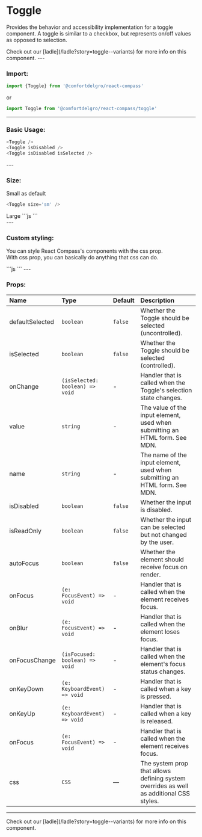 
# Toggle

Provides the behavior and accessibility implementation for a toggle component. A toggle is similar to a checkbox, but represents on/off values as opposed to selection.

<Callout>
  Check out our [ladle](/ladle?story=toggle--variants) for more info on this
  component.
</Callout>
---

### Import:

```js
import {Toggle} from '@comfortdelgro/react-compass'
```

or

```js
import Toggle from '@comfortdelgro/react-compass/toggle'
```

---

### Basic Usage:

```js
<Toggle />
<Toggle isDisabled />
<Toggle isDisabled isSelected />
```

<section className={styles.avatarShowcaseContainer}>
  <Toggle />
  <Toggle isDisabled />
  <Toggle isDisabled isSelected />
</section>
---

### Size:

Small as default

```js
<Toggle size='sm' />
```

<section className={styles.avatarShowcaseContainer}>
  <Toggle size='sm' />
</section>
Large ```js
<Toggle size='lg' />
```
<section className={styles.avatarShowcaseContainer}>
  <Toggle size='lg' />
</section>
---

### Custom styling:

You can style React Compass's components with the css prop. <br/>
With css prop, you can basically do anything that css can do.

<section className={styles.avatarShowcaseContainer}>
  <Toggle css={{'&:hover': {background: 'red'}}} />
</section>
```js
<Toggle css={{'&:hover': {background: 'red'}}} />
``` ---

### Props:

| Name            | Type                            | Default | Description                                                                             |
| :-------------- | :------------------------------ | :------ | :-------------------------------------------------------------------------------------- |
| defaultSelected | `boolean`                       | `false` | Whether the Toggle should be selected (uncontrolled).                                   |
| isSelected      | `boolean`                       | `false` | Whether the Toggle should be selected (controlled).                                     |
| onChange        | `(isSelected: boolean) => void` | -       | Handler that is called when the Toggle's selection state changes.                       |
| value           | `string`                        | -       | The value of the input element, used when submitting an HTML form. See MDN.             |
| name            | `string`                        | -       | The name of the input element, used when submitting an HTML form. See MDN.              |
| isDisabled      | `boolean`                       | `false` | Whether the input is disabled.                                                          |
| isReadOnly      | `boolean`                       | `false` | Whether the input can be selected but not changed by the user.                          |
| autoFocus       | `boolean`                       | `false` | Whether the element should receive focus on render.                                     |
| onFocus         | `(e: FocusEvent) => void`       | -       | Handler that is called when the element receives focus.                                 |
| onBlur          | `(e: FocusEvent) => void`       | -       | Handler that is called when the element loses focus.                                    |
| onFocusChange   | `(isFocused: boolean) => void`  | -       | Handler that is called when the element's focus status changes.                         |
| onKeyDown       | `(e: KeyboardEvent) => void`    | -       | Handler that is called when a key is pressed.                                           |
| onKeyUp         | `(e: KeyboardEvent) => void`    | -       | Handler that is called when a key is released.                                          |
| onFocus         | `(e: FocusEvent) => void`       | -       | Handler that is called when the element receives focus.                                 |
| css             | `CSS`                           | —       | The system prop that allows defining system overrides as well as additional CSS styles. |

---

<Callout>
  Check out our [ladle](/ladle?story=toggle--variants) for more info on this
  component.
</Callout>
